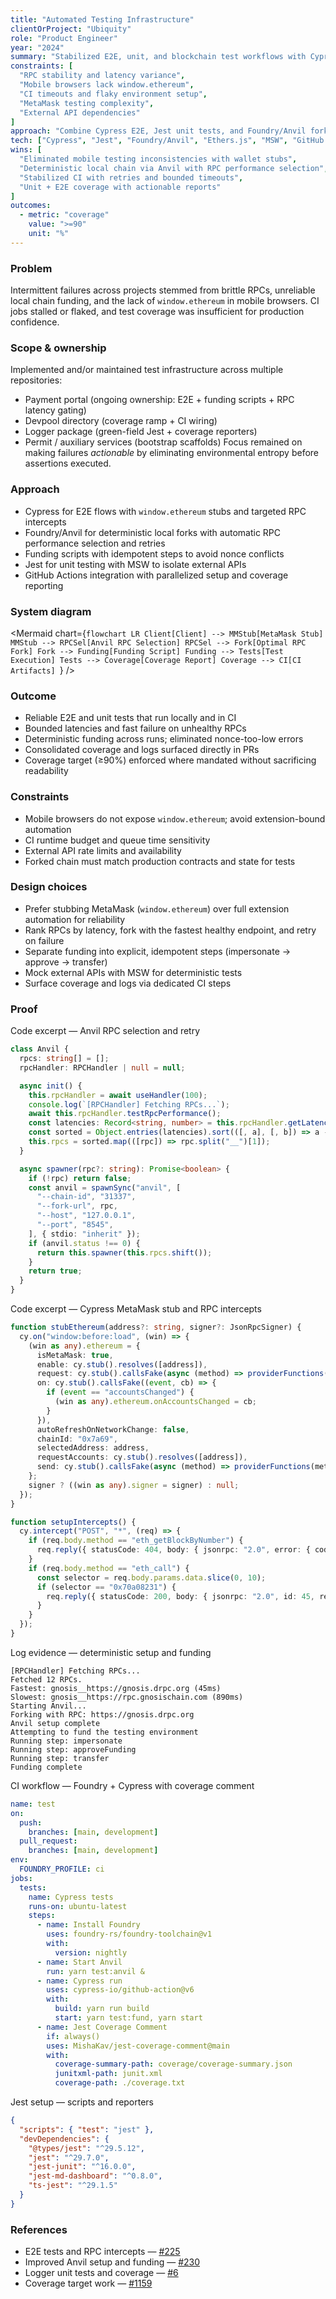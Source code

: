 ```yaml
---
title: "Automated Testing Infrastructure"
clientOrProject: "Ubiquity"
role: "Product Engineer"
year: "2024"
summary: "Stabilized E2E, unit, and blockchain test workflows with Cypress, Jest, and Foundry—fast, deterministic, and CI-ready."
constraints: [
  "RPC stability and latency variance",
  "Mobile browsers lack window.ethereum",
  "CI timeouts and flaky environment setup",
  "MetaMask testing complexity",
  "External API dependencies"
]
approach: "Combine Cypress E2E, Jest unit tests, and Foundry/Anvil fork; stabilize environments via intelligent RPC selection and reliable funding scripts; stub wallet/provider and mock external APIs; wire into GitHub Actions with coverage reporting."
tech: ["Cypress", "Jest", "Foundry/Anvil", "Ethers.js", "MSW", "GitHub Actions", "TypeScript"]
wins: [
  "Eliminated mobile testing inconsistencies with wallet stubs",
  "Deterministic local chain via Anvil with RPC performance selection",
  "Stabilized CI with retries and bounded timeouts",
  "Unit + E2E coverage with actionable reports"
]
outcomes:
  - metric: "coverage"
    value: ">=90"
    unit: "%"
---
```


### Problem
Intermittent failures across projects stemmed from brittle RPCs, unreliable local chain funding, and the lack of `window.ethereum` in mobile browsers. CI jobs stalled or flaked, and test coverage was insufficient for production confidence.

### Scope & ownership
Implemented and/or maintained test infrastructure across multiple repositories:
- Payment portal (ongoing ownership: E2E + funding scripts + RPC latency gating)
- Devpool directory (coverage ramp + CI wiring)
- Logger package (green-field Jest + coverage reporters)
- Permit / auxiliary services (bootstrap scaffolds)
Focus remained on making failures *actionable* by eliminating environmental entropy before assertions executed.

### Approach
- Cypress for E2E flows with `window.ethereum` stubs and targeted RPC intercepts
- Foundry/Anvil for deterministic local forks with automatic RPC performance selection and retries
- Funding scripts with idempotent steps to avoid nonce conflicts
- Jest for unit testing with MSW to isolate external APIs
- GitHub Actions integration with parallelized setup and coverage reporting


### System diagram

<Mermaid
  chart={`flowchart LR
    Client[Client] --> MMStub[MetaMask Stub]
    MMStub --> RPCSel[Anvil RPC Selection]
    RPCSel --> Fork[Optimal RPC Fork]
    Fork --> Funding[Funding Script]
    Funding --> Tests[Test Execution]
    Tests --> Coverage[Coverage Report]
    Coverage --> CI[CI Artifacts]
  `}
/>

### Outcome
- Reliable E2E and unit tests that run locally and in CI
- Bounded latencies and fast failure on unhealthy RPCs
- Deterministic funding across runs; eliminated nonce-too-low errors
- Consolidated coverage and logs surfaced directly in PRs
 - Coverage target (≥90%) enforced where mandated without sacrificing readability

### Constraints
- Mobile browsers do not expose `window.ethereum`; avoid extension-bound automation
- CI runtime budget and queue time sensitivity
- External API rate limits and availability
- Forked chain must match production contracts and state for tests

### Design choices
- Prefer stubbing MetaMask (`window.ethereum`) over full extension automation for reliability
- Rank RPCs by latency, fork with the fastest healthy endpoint, and retry on failure
- Separate funding into explicit, idempotent steps (impersonate → approve → transfer)
- Mock external APIs with MSW for deterministic tests
- Surface coverage and logs via dedicated CI steps

### Proof
Code excerpt — Anvil RPC selection and retry

```ts
class Anvil {
  rpcs: string[] = [];
  rpcHandler: RPCHandler | null = null;

  async init() {
    this.rpcHandler = await useHandler(100);
    console.log(`[RPCHandler] Fetching RPCs...`);
    await this.rpcHandler.testRpcPerformance();
    const latencies: Record<string, number> = this.rpcHandler.getLatencies();
    const sorted = Object.entries(latencies).sort(([, a], [, b]) => a - b);
    this.rpcs = sorted.map(([rpc]) => rpc.split("__")[1]);
  }

  async spawner(rpc?: string): Promise<boolean> {
    if (!rpc) return false;
    const anvil = spawnSync("anvil", [
      "--chain-id", "31337",
      "--fork-url", rpc,
      "--host", "127.0.0.1",
      "--port", "8545",
    ], { stdio: "inherit" });
    if (anvil.status !== 0) {
      return this.spawner(this.rpcs.shift());
    }
    return true;
  }
}
```

Code excerpt — Cypress MetaMask stub and RPC intercepts

```ts
function stubEthereum(address?: string, signer?: JsonRpcSigner) {
  cy.on("window:before:load", (win) => {
    (win as any).ethereum = {
      isMetaMask: true,
      enable: cy.stub().resolves([address]),
      request: cy.stub().callsFake(async (method) => providerFunctions(method)),
      on: cy.stub().callsFake((event, cb) => {
        if (event == "accountsChanged") {
          (win as any).ethereum.onAccountsChanged = cb;
        }
      }),
      autoRefreshOnNetworkChange: false,
      chainId: "0x7a69",
      selectedAddress: address,
      requestAccounts: cy.stub().resolves([address]),
      send: cy.stub().callsFake(async (method) => providerFunctions(method)),
    };
    signer ? ((win as any).signer = signer) : null;
  });
}

function setupIntercepts() {
  cy.intercept("POST", "*", (req) => {
    if (req.body.method == "eth_getBlockByNumber") {
      req.reply({ statusCode: 404, body: { jsonrpc: "2.0", error: { code: -32601, message: "Method not found" }, id: 1 } });
    }
    if (req.body.method == "eth_call") {
      const selector = req.body.params.data.slice(0, 10);
      if (selector == "0x70a08231") {
        req.reply({ statusCode: 200, body: { jsonrpc: "2.0", id: 45, result: "0x00000000000000000000000000000000000000000000478cf7610f95b9e70000" } });
      }
    }
  });
}
```

Log evidence — deterministic setup and funding

```text
[RPCHandler] Fetching RPCs...
Fetched 12 RPCs.
Fastest: gnosis__https://gnosis.drpc.org (45ms)
Slowest: gnosis__https://rpc.gnosischain.com (890ms)
Starting Anvil...
Forking with RPC: https://gnosis.drpc.org
Anvil setup complete
Attempting to fund the testing environment
Running step: impersonate
Running step: approveFunding
Running step: transfer
Funding complete
```

CI workflow — Foundry + Cypress with coverage comment

```yaml
name: test
on:
  push:
    branches: [main, development]
  pull_request:
    branches: [main, development]
env:
  FOUNDRY_PROFILE: ci
jobs:
  tests:
    name: Cypress tests
    runs-on: ubuntu-latest
    steps:
      - name: Install Foundry
        uses: foundry-rs/foundry-toolchain@v1
        with:
          version: nightly
      - name: Start Anvil
        run: yarn test:anvil &
      - name: Cypress run
        uses: cypress-io/github-action@v6
        with:
          build: yarn run build
          start: yarn test:fund, yarn start
      - name: Jest Coverage Comment
        if: always()
        uses: MishaKav/jest-coverage-comment@main
        with:
          coverage-summary-path: coverage/coverage-summary.json
          junitxml-path: junit.xml
          coverage-path: ./coverage.txt
```

Jest setup — scripts and reporters

```json
{
  "scripts": { "test": "jest" },
  "devDependencies": {
    "@types/jest": "^29.5.12",
    "jest": "^29.7.0",
    "jest-junit": "^16.0.0",
    "jest-md-dashboard": "^0.8.0",
    "ts-jest": "^29.1.5"
  }
}
```

### References
- E2E tests and RPC intercepts — [#225](https://github.com/ubiquity/pay.ubq.fi/pull/225 "pay.ubq.fi #225")
- Improved Anvil setup and funding — [#230](https://github.com/ubiquity/pay.ubq.fi/pull/230 "pay.ubq.fi #230")
- Logger unit tests and coverage — [#6](https://github.com/ubiquity-os/ubiquity-os-logger/pull/6 "ubiquity-os-logger #6")
- Coverage target work — [#1159](https://github.com/devpool-directory/devpool-directory/pull/1159 "devpool-directory #1159")


